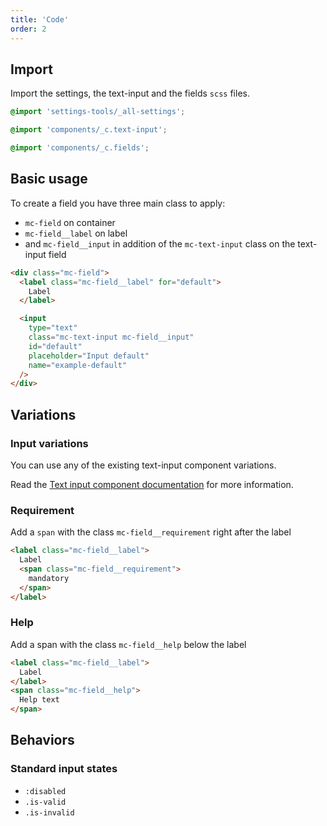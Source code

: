 ```yaml
---
title: 'Code'
order: 2
---
```


## Import

Import the settings, the text-input and the fields `scss` files.

```scss
@import 'settings-tools/_all-settings';

@import 'components/_c.text-input';

@import 'components/_c.fields';
```

## Basic usage

To create a field you have three main class to apply:

- `mc-field` on container
- `mc-field__label` on label
- and `mc-field__input` in addition of the `mc-text-input` class on the text-input field

```html
<div class="mc-field">
  <label class="mc-field__label" for="default">
    Label
  </label>

  <input
    type="text"
    class="mc-text-input mc-field__input"
    id="default"
    placeholder="Input default"
    name="example-default"
  />
</div>
```

<Preview path="fields" />

## Variations

### Input variations

You can use any of the existing text-input component variations.

Read the [Text input component documentation](/Components/TextInput/) for more information.

### Requirement

Add a `span` with the class `mc-field__requirement` right after the label

```html
<label class="mc-field__label">
  Label
  <span class="mc-field__requirement">
    mandatory
  </span>
</label>
```

<Preview path="fields-requirement" />

### Help

Add a span with the class `mc-field__help` below the label

```html
<label class="mc-field__label">
  Label
</label>
<span class="mc-field__help">
  Help text
</span>
```

<Preview path="fields-help" />

## Behaviors

### Standard input states

- `:disabled`
- `.is-valid`
- `.is-invalid`

<Preview path="fields-state" />

